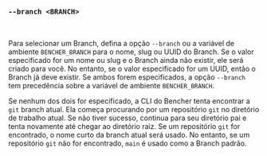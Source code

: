 ### `--branch <BRANCH>`

<br />

Para selecionar um Branch, defina a opção `--branch` ou a variável de ambiente `BENCHER_BRANCH`
para o nome, slug ou UUID do Branch.
Se o valor especificado for um nome ou slug e o Branch ainda não existir, ele será criado para você.
No entanto, se o valor especificado for um UUID, então o Branch já deve existir.
Se ambos forem especificados, a opção `--branch` tem precedência sobre a variável de ambiente `BENCHER_BRANCH`.

Se nenhum dos dois for especificado, a CLI do Bencher tenta encontrar a `git` branch atual.
Ela começa procurando por um repositório `git` no diretório de trabalho atual.
Se não tiver sucesso, continua para seu diretório pai e tenta novamente até chegar ao diretório raiz.
Se um repositório `git` for encontrado, o nome curto da branch atual será usado.
No entanto, se um repositório `git` não for encontrado, `main` é usado como a Branch padrão.